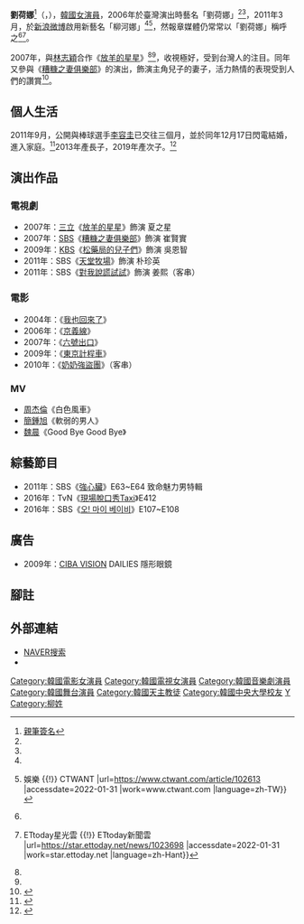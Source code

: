 {{藝人
| 姓名 =
|其他藝名 = 劉荷娜（2006年起）<ref name="ltn-2007-119689">{{cite news|url=http://ent.ltn.com.tw/news/paper/119689|title=放羊劉荷娜唬爛 被爆抄My Girl|language=zh|date={{start date|2007|03|11}}|accessdate={{start date|2016|12|11}}|author1=陳慧貞|author2=陳慧玲|publisher=自由時報|archive-date=2017-12-13|archive-url=https://web.archive.org/web/20171213195940/http://ent.ltn.com.tw/news/paper/119689|dead-url=no}}</ref><ref name="TTVInfo1877">{{cite news|url=http://www.ttv.com.tw/Taiwan/TTVInfo/TTVInfo1877.htm|title=台視 3/11全新偶像劇 【放羊的星星】劉荷娜傳緋聞，林志穎、立威廉大吃飛醋？|language=zh|date={{start date|2007|03|12}}|accessdate={{start date|2016|12|11}}|author1=宣傳服務小組|publisher=[[台視|台視]]|archive-date=2016-12-20|archive-url=https://web.archive.org/web/20161220150808/http://www.ttv.com.tw/Taiwan/TTVInfo/TTVInfo1877.htm|dead-url=no}}</ref>、<br/>柳河娜（2011年3月－6月）<ref name="weibo-yoohana">{{cite web|url=http://tw.weibo.com/yoohana|title=帳號「yoohana」，中文名稱「柳河娜」|publisher=[[新浪微博|新浪微博]]|accessdate=2016-12-11|archive-date=2017-03-05|archive-url=https://web.archive.org/web/20170305003348/http://tw.weibo.com/yoohana|dead-url=no}}</ref>
| 類型 = 女演員
| 圖片簡介 = 
| 暱稱 = 
| 外文名 = 유하나
| 外文 = ko
| 羅馬拼音 = Yoo Ha Na
| 國籍 = {{KOR}}
| 出生日期 = {{birth_date_and_age|1986|3|22}}
| 出生地點 = {{KOR}}[[慶尙南道|慶尙南道]][[昌原市|昌原市]]
| 語言 = [[韓語|韓語]]、[[華語|華語]]、[[英語|英語]]
| 教育程度 = [[韓國中央大學|韓國中央大學]]戲劇電影學系
| 宗教信仰 = [[天主教|天主教]]
| 音樂類型 = 
| 職業 = [[演員|演員]]
| 配偶 = {{marriage|[[李容圭|李容圭]]|2011年12月}}<ref name="nownews-2011-91-2766368"/><ref name="ettoday-2015-597022"/>
| 兒女 = 2子
| 經紀公司 = IOK Company
| 相關團體 = 
| 網站 = 
| 活躍年代 = 2007－2011年、2016年
| 出道日期 = 2004年
| 出道作 = 
| 代表作 = 《[[放羊的星星|放羊的星星]]》
| imdb = 2500064
<!--| 電視節目 =
| 電影 = --><!-- 參數失效，出現紅色錯誤告警訊息 -->
}}

'''劉荷娜'''<ref>[https://www.google.com/search?q=%E5%8A%89%E8%8D%B7%E5%A8%9C+%E7%B0%BD%E5%90%8D&client=firefox-a&hs=C4O&rls=org.mozilla:zh-TW:official&source=lnms&tbm=isch&sa=X&ei=KVX3Ube5L8PBkgWEyoD4Aw&ved=0CAkQ_AUoAQ&biw=1280&bih=668#facrc=_&imgdii=_&imgrc=SVFptw0OPSwRxM%3A%3BSsUVITqiUm42KM%3Bhttp%253A%252F%252Falbum.udn.com%252Fcommunity%252Fimg%252FPSN_PHOTO%252Faegi%252Ff_3982229_1.jpg%3Bhttp%253A%252F%252Fblog.udn.com%252Faegi%252F3426623%3B250%3B520 親筆簽名]</ref>（{{lang-ko|'''유하나'''}}，{{bd|1986年|3月22日|||L劉}}），[[韓國|韓國]][[女演員|女演員]]，2006年於臺灣演出時藝名「劉荷娜」<ref name="ltn-2007-119689"/><ref name="TTVInfo1877"/>，2011年3月，於[[新浪微博|新浪微博]]啟用新藝名「柳河娜」<ref name="weibo-yoohana"/><ref>{{cite news |title=「放羊的星星」女星被拍到「躺公公大腿」 動作親密還穿婆婆褲子 {{!}} 娛樂 {{!}} CTWANT |url=https://www.ctwant.com/article/102613 |accessdate=2022-01-31 |work=www.ctwant.com |language=zh-TW}}</ref>，然報章媒體仍常常以「劉荷娜」稱呼之<ref name="ettoday-2015-597022"/><ref>{{cite news |title=還記得《放羊的星星》劉荷娜嗎？ 時隔10年變「金髮辣媽」 {{!}} ETtoday星光雲 {{!}} ETtoday新聞雲 |url=https://star.ettoday.net/news/1023698 |accessdate=2022-01-31 |work=star.ettoday.net |language=zh-Hant}}</ref>。

2007年，與[[林志穎|林志穎]]合作《[[放羊的星星|放羊的星星]]》<ref name="ltn-2007-119689"/><ref name="TTVInfo1877"/>，收視極好，受到台灣人的注目。同年又參與《[[糟糠之妻俱樂部|糟糠之妻俱樂部]]》的演出，飾演主角兒子的妻子，活力熱情的表現受到人們的讚賞<ref>{{cite news |title=《放羊的星星》女主角，躺公公大腿上，还穿婆婆的睡衣 |url=https://www.163.com/dy/article/G348SAF5054454FX.html |accessdate=2022-01-31 |work=网易 |date=2021-02-18}}</ref>。

== 個人生活 ==
2011年9月，公開與棒球選手[[李容圭|李容圭]]已交往三個月，並於同年12月17日閃電結婚，進入家庭。<ref name="nownews-2011-91-2766368"><!-- <ref> -->{{cite news |url=http://www.nownews.com/2011/12/13/91-2766368.htm |title=劉荷娜17日將成人妻　與職棒好手老公婚紗照曝光！ |publisher=[[Nownews|Nownews]] |author= |date=2011年12月13日 |accessdate=2011-12-13 |archive-date=2013-05-24 |archive-url=https://web.archive.org/web/20130524125606/http://www.nownews.com/2011/12/13/91-2766368.htm |dead-url=no }}</ref>2013年產長子，2019年產次子。<ref name="ettoday-2015-597022">{{cite news|url=http://sports.ettoday.net/news/597022|title=韓星劉荷娜帶Q兒到場加油　緊盯老公李容圭表現|language=zh|date={{start date|2015|11|14}}|accessdate={{start date|2016|12|11}}|author1=路皓惟|location=臺北市士林區[[天母|天母]]棒球場|publisher=東森新聞雲|archive-date=2017-09-02|archive-url=https://web.archive.org/web/20170902182942/http://sports.ettoday.net/news/597022|dead-url=no}}</ref>

== 演出作品 ==
=== 電視劇 ===
*2007年：[[三立|三立]]《[[放羊的星星|放羊的星星]]》飾演 夏之星
*2007年：[[SBS_(韓國)|SBS]]《[[糟糠之妻俱樂部|糟糠之妻俱樂部]]》飾演 崔賢實
*2009年：[[韓國放送公社|KBS]]《[[松藥局的兒子們|松藥局的兒子們]]》飾演 吳恩智
*2011年：SBS《[[天堂牧場|天堂牧場]]》飾演 朴珍英
*2011年：SBS《[[對我說謊試試|對我說謊試試]]》飾演 姜熙（客串）

=== 電影 ===
*2004年：《[[我也回來了|我也回來了]]》
*2006年：《[[京義線_(電影)|京義線]]》
*2007年：《[[六號出口|六號出口]]》
*2009年：《[[東京計程車|東京計程車]]》
*2010年：《[[奶奶強盜團|奶奶強盜團]]》（客串）

=== MV ===
*[[周杰倫|周杰倫]]《白色風車》
*[[簡鍾旭|簡鍾旭]]《軟弱的男人》
* [[魏晨|魏晨]]《Good Bye Good Bye》

== 綜藝節目 ==
*2011年：SBS《[[強心臟|強心臟]]》E63~E64 致命魅力男特輯
*2016年：TvN《[[現場脫口秀Taxi|現場脫口秀Taxi]]》E412
*2016年：SBS《[[오!_마이_베이비|오! 마이 베이비]]》E107~E108

== 廣告 ==
*2009年：[[CIBA_VISION|CIBA VISION]] DAILIES 隱形眼鏡

==腳註==
{{reflist}}

== 外部連結 ==
*[http://search.naver.com/search.naver?sm=tab_hty.top&where=nexearch&ie=utf8&query=%EC%9C%A0%ED%95%98%EB%82%98&x=14&y=18 NAVER搜索]{{ko}}
*{{instagram|hahana111}}
{{IOK Company}}
{{DEFAULTSORT:Yoo, Ha Na}}
[[Category:韓國電影女演員|Category:韓國電影女演員]]
[[Category:韓國電視女演員|Category:韓國電視女演員]]
[[Category:韓國音樂劇演員|Category:韓國音樂劇演員]]
[[Category:韓國舞台演員|Category:韓國舞台演員]]
[[Category:韓國天主教徒|Category:韓國天主教徒]]
[[Category:韓國中央大學校友|Category:韓國中央大學校友]]
[[Category:慶尚南道出身人物|Y]]
[[Category:柳姓|Category:柳姓]]